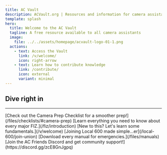 ```yaml
---
title: AC Vault
description: ACVault.org | Resources and information for camera assistants and other crew.
template: splash
hero:
  title: Welcome to the AC Vault
  tagline: A free resource available to all camera assistants
  image:
    file: ../../assets/homepage/acvault-logo-01-1.png
  actions:
    - text: Access the Vault
      link: /v/welcome/
      icon: right-arrow
    - text: Learn how to contribute knowledge
      link: /contribute/
      icon: external
      variant: minimal
---
```



## Dive right in
<hr/>
<CardGrid stagger>
	<Card title="Camera Prep Checklist" icon="seti:wgt">
		[Check out the Camera Prep Checklist for a smoother prep!](/files/checklists/#camera-prep)
	</Card>
	<Card title="Focus Iris Zoom" icon="laptop">
		[Learn everything you need to know about every major FIZ.](/fiz/introduction)
	</Card>
	<Card title="A Beginner's Guide" icon="open-book">
		[New to this? Let's learn some fundamentals.](/v/welcome)
	</Card>
	<Card title="Join the Union" icon="rocket">
		[Joining Local 600 made simple...er](/local-600/join-union)
	</Card>
    <Card title="All the Manuals" icon="information">
		[Download every manual for emergencies.](/files/manuals)
	</Card>
    <Card title="Join the Discord" icon="discord">
		[Join the AC Friends Discord and get community support!](https://discord.gg/zcE8GnJgpq)
	</Card>
</CardGrid>
